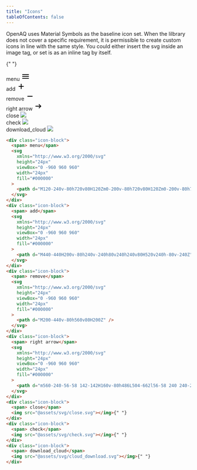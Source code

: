 ```yaml
---
title: "Icons"
tableOfContents: false
---
```



OpenAQ uses Material Symbols as the baseline icon set.
When the lilbrary does not cover a specific requirement,
it is permissible to create custom icons in line with
the same style. You could either insert the svg inside
an image tag, or set is as an inline tag by itself.

<div class="overview-icons-wrapper">

{" "}

<div class="icon-block">
  <span> menu</span>
  <svg
    xmlns="http://www.w3.org/2000/svg"
    height="24px"
    viewBox="0 -960 960 960"
    width="24px"
    fill="#000000"
  >
    <path d="M120-240v-80h720v80H120Zm0-200v-80h720v80H120Zm0-200v-80h720v80H120Z" />
  </svg>
</div>
<div class="icon-block">
  <span> add</span>
  <svg
    xmlns="http://www.w3.org/2000/svg"
    height="24px"
    viewBox="0 -960 960 960"
    width="24px"
    fill="#000000"
  >
    <path d="M440-440H200v-80h240v-240h80v240h240v80H520v240h-80v-240Z" />
  </svg>
</div>
<div class="icon-block">
  <span> remove</span>
  <svg
    xmlns="http://www.w3.org/2000/svg"
    height="24px"
    viewBox="0 -960 960 960"
    width="24px"
    fill="#000000"
  >
    <path d="M200-440v-80h560v80H200Z" />
  </svg>
</div>
<div class="icon-block">
  <span> right arrow</span>
  <svg
    xmlns="http://www.w3.org/2000/svg"
    height="24px"
    viewBox="0 -960 960 960"
    width="24px"
    fill="#000000"
  >
    <path d="m560-240-56-58 142-142H160v-80h486L504-662l56-58 240 240-240 240Z" />
  </svg>
</div>
<div class="icon-block">
  <span> close</span>
  <img src={CloseIcon.src}></img>
</div>
<div class="icon-block">
  <span> check</span>
  <img src={CheckIcon.src}></img>
</div>
<div class="icon-block">
  <span> download_cloud</span>
  <img src={DownloadCloudIcon.src}></img>
</div>

</div>

```html
<div class="icon-block">
  <span> menu</span>
  <svg
    xmlns="http://www.w3.org/2000/svg"
    height="24px"
    viewBox="0 -960 960 960"
    width="24px"
    fill="#000000"
  >
    <path d="M120-240v-80h720v80H120Zm0-200v-80h720v80H120Zm0-200v-80h720v80H120Z" />
  </svg>
</div>
<div class="icon-block">
  <span> add</span>
  <svg
    xmlns="http://www.w3.org/2000/svg"
    height="24px"
    viewBox="0 -960 960 960"
    width="24px"
    fill="#000000"
  >
    <path d="M440-440H200v-80h240v-240h80v240h240v80H520v240h-80v-240Z" />
  </svg>
</div>
<div class="icon-block">
  <span> remove</span>
  <svg
    xmlns="http://www.w3.org/2000/svg"
    height="24px"
    viewBox="0 -960 960 960"
    width="24px"
    fill="#000000"
  >
    <path d="M200-440v-80h560v80H200Z" />
  </svg>
</div>
<div class="icon-block">
  <span> right arrow</span>
  <svg
    xmlns="http://www.w3.org/2000/svg"
    height="24px"
    viewBox="0 -960 960 960"
    width="24px"
    fill="#000000"
  >
    <path d="m560-240-56-58 142-142H160v-80h486L504-662l56-58 240 240-240 240Z" />
  </svg>
</div>
<div class="icon-block">
  <span> close</span>
  <img src="@assets/svg/close.svg"></img>{" "}
</div>
<div class="icon-block">
  <span> check</span>
  <img src="@assets/svg/check.svg"></img>{" "}
</div>
<div class="icon-block">
  <span> download_cloud</span>
  <img src="@assets/svg/cloud_download.svg"></img>{" "}
</div>
```
